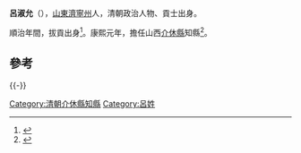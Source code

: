 '''呂淑允'''（{{bd|？||？||catIdx=L呂}}），[[山東|山東]][[濟寧州|濟寧州]]人，清朝政治人物、貢士出身。

順治年間，拔貢出身<ref>{{cite book|author1=王功仁|title=山东省科考名录汇编·清代 下|date=2005年11月|publisher=北京：华文出版社|isbn=7-5075-1575-3|pages=950|accessdate=2016-05-27}}</ref>。康熙元年，擔任山西[[介休縣|介休縣]]知縣<ref>{{cite book|author1=政协介休市文史资料委员会|editor=政协介休市文史资料委员会|title=体文史资料 第5辑 清·嘉庆版介体县志专辑 上|date=1994年9月|publisher=政协介休市文史资料委员会|pages=151|accessdate=2016-05-27}}</ref>。

==參考==
{{reflist}}
{{-}}
{{start box}}
{{s-off}}
{{Succession box|[[段華國|段華國]]|[[潘懋達|潘懋達]]|[[清朝|清朝]][[山西省|山西省]][[介休縣|介休縣]][[知縣|知縣]]|<small>康熙元年（1662年）-康熙六年（1667年）</small>}}
{{end box}}
{{清朝人物小作品}}
[[Category:清朝介休縣知縣|Category:清朝介休縣知縣]]
[[Category:呂姓|Category:呂姓]]